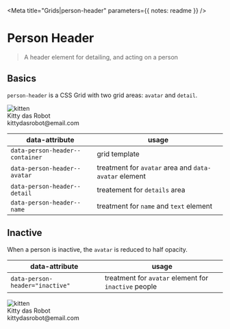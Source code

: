 


<Meta
  title="Grids|person-header"
  parameters={{ notes: readme }}
/>

# Person Header

> A header element for detailing, and acting on a person

## Basics

`person-header` is a CSS Grid with two grid areas: `avatar` and `detail`.

<Preview>
  <Story name="Basic">
    <div style={{ backgroundColor: "tomato" }}>
      <div data-person-header--container>
        <span data-person-header--avatar data-avatar>
          <img src={image} alt="kitten" />
        </span>
        <div data-person-header--detail>
          <div data-person-header--name data-text>Kitty das Robot</div>
          <div><span data-text>kittydasrobot@email.com</span></div>
        </div>
      </div>
    </div>
  </Story>
</Preview>

| data-attribute                   | usage |
|----------------------------------|---------------|
| `data-person-header--container` | grid template |
| `data-person-header--avatar`    | treatment for `avatar` area and `data-avatar` element |
| `data-person-header--detail`    | treatement for `details` area |
| `data-person-header--name`      | treatment for `name` and `text` element |


## Inactive

When a person is inactive, the `avatar` is reduced to half opacity.

| data-attribute  | usage |
|-----------------|---------------|
| `data-person-header="inactive"` | treatment for `avatar` element for `inactive` people |

<Preview>
  <Story name="Inactive">
    <div style={{ backgroundColor: "tomato" }}>
      <div data-person-header--container data-person-header="inactive">
        <span data-person-header--avatar data-avatar>
          <img src={image} alt="kitten" />
        </span>
        <div data-person-header--detail>
          <div data-person-header--name data-text>Kitty das Robot</div>
          <div><span data-text>kittydasrobot@email.com</span></div>
        </div>
      </div>
    </div>
  </Story>
</Preview>